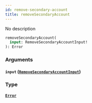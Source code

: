 ```yaml
---
id: remove-secondary-account
title: removeSecondaryAccount
---
```



No description

```graphql
removeSecondaryAccount(
  input: RemoveSecondaryAccountInput!
): Error
```


### Arguments

#### `input` ([`RemoveSecondaryAccountInput`](../../references/inputs/remove-secondary-account-input))




### Type

#### [`Error`](../../references/objects/error) 






